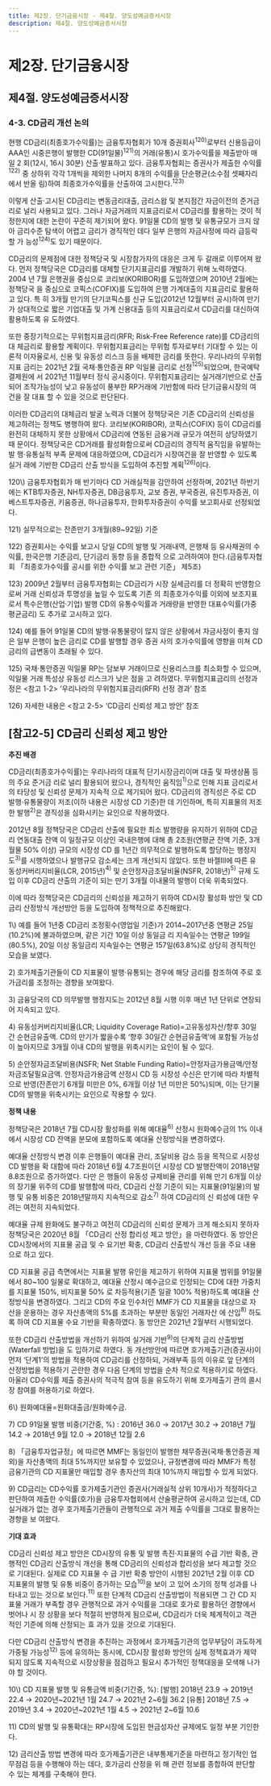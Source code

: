 ```yaml
---
title: 제2장. 단기금융시장 - 제4절. 양도성예금증서시장
description: 제4절. 양도성예금증서시장
---
```


# 제2장. 단기금융시장

## 제4절. 양도성예금증서시장

### 4-3. CD금리 개선 논의

현행 CD금리(최종호가수익률)는 금융투자협회가 10개 증권회사$^{120)}$로부터 신용등급이
AAA인 시중은행이 발행한 CD(91일물)$^{121)}$의 거래(유통)시 호가수익률을 제출받아 매일 2
회(12시, 16시 30분) 산출·발표하고 있다. 금융투자협회는 증권사가 제출한 수익률$^{122)}$ 중
상하위 각각 1개씩을 제외한 나머지 8개의 수익률을 단순평균(소수점 셋째자리에서 반올
림)하여 최종호가수익률을 산출하여 고시한다.$^{123)}$

이렇게 산출·고시된 CD금리는 변동금리대출, 금리스왑 및 본지점간 자금이전의 준거금
리로 널리 사용되고 있다. 그러나 자금거래의 지표금리로서 CD금리를 활용하는 것이 적
정한지에 대한 논란이 꾸준히 제기되어 왔다. 91일물 CD의 발행 및 유통규모가 크지 않아
금리수준 탐색이 어렵고 금리가 경직적인 데다 일부 은행의 자금사정에 따라 급등락할 가
능성$^{124)}$도 있기 때문이다.

<GCenterImg src ="/fm/2-19.png" caption="그림2-19. CD금리 추이"/>

CD금리의 문제점에 대한 정책당국 및 시장참가자의 대응은 크게 두 갈래로 이루어져 왔
다. 먼저 정책당국은 CD금리를 대체할 단기지표금리를 개발하기 위해 노력하였다. 2004
년 7월 은행권을 중심으로 코리보(KORIBOR)를 도입하였으며 2010년 2월에는 정책당국
을 중심으로 코픽스(COFIX)를 도입하여 은행 가계대출의 지표금리로 활용하고 있다. 특
히 3개월 만기의 단기코픽스를 신규 도입(2012년 12월부터 공시)하여 만기가 상대적으로
짧은 기업대출 및 가계 신용대출 등의 지표금리로서 CD금리를 대신하여 활용하도록 유
도하였다.

또한 중장기적으로는 무위험지표금리(RFR; Risk-Free Reference rate)를 CD금리의 대
체금리로 활용할 계획이다. 무위험지표금리는 무위험 투자로부터 기대할 수 있는 이론적
이자율로서, 신용 및 유동성 리스크 등을 배제한 금리를 뜻한다. 우리나라의 무위험지표
금리는 2021년 2월 국채·통안증권 RP 익일물 금리로 선정$^{125)}$되었으며, 한국예탁결제원에
서 2021년 11월부터 정식 공시중이다. 무위험지표금리는 실거래기반으로 산출되어 조작가능성이 낮고 유동성이 풍부한 RP거래에 기반함에 따라 단기금융시장의 여건을 잘 대표
할 수 있을 것으로 판단된다.

이러한 CD금리의 대체금리 발굴 노력과 더불어 정책당국은 기존 CD금리의 신뢰성을
제고하려는 정책도 병행하여 왔다. 코리보(KORIBOR), 코픽스(COFIX) 등이 CD금리를
완전히 대체하지 못한 상황에서 CD금리에 연동된 금융거래 규모가 여전히 상당하였기 때
문이다. 정책당국은 CD거래를 활성화함으로써 CD금리의 경직적 움직임을 유발하는 발
행·유통실적 부족 문제에 대응하였으며, CD금리가 시장여건을 잘 반영할 수 있도록 실거
래에 기반한 CD금리 산출 방식을 도입하여 추진할 계획$^{126)}$이다.

<GComment>
120\) 금융투자협회가 매 반기마다 CD 거래실적을 감안하여 선정하며, 2021년 하반기에는 KTB투자증권, NH투자증권, DB금융투자, 교보
증권, 부국증권, 유진투자증권, 이베스트투자증권, 키움증권, 하나금융투자, 한화투자증권이 수익률 보고회사로 선정되었다.

121\) 실무적으로는 잔존만기 3개월(89~92일) 기준

122\) 증권회사는 수익률 보고시 당일 CD의 발행 및 거래내역, 은행채 등 유사채권의 수익률, 한국은행 기준금리, 단기금리 동향 등을 종합적
으로 고려하여야 한다.(금융투자협회 「최종호가수익률 공시를 위한 수익률 보고 관련 기준」 제5조)

123\) 2009년 2월부터 금융투자협회는 CD금리가 시장 실세금리를 더 정확히 반영함으로써 거래 신뢰성과 투명성을 높일 수 있도록 기존
의 최종호가수익률 이외에 보조지표로서 특수은행(산업·기업) 발행 CD의 유통수익률과 거래량을 반영한 대표수익률(가중평균금리)
도 추가로 고시하고 있다.

124\) 예를 들어 91일물 CD의 발행·유통물량이 많지 않은 상황에서 자금사정이 좋지 않은 일부 은행이 높은 금리로 CD를 발행할 경우 증권
사의 호가수익률에 영향을 미쳐 CD금리의 급변동이 초래될 수 있다.

125\) 국채·통안증권 익일물 RP는 담보부 거래이므로 신용리스크를 최소화할 수 있으며, 익일물 거래 특성상 유동성 리스크가 낮은 점을 고
려하였다. 무위험지표금리의 선정과정은 \<참고 1-2\> ‘우리나라의 무위험지표금리(RFR) 선정 경과’ 참조

126\) 자세한 내용은 \<참고 2-5\> ‘CD금리 신뢰성 제고 방안’ 참조
</GComment>


## [참고2-5] CD금리 신뢰성 제고 방안

__추진 배경__

CD금리(최종호가수익률)는 우리나라의 대표적 단기시장금리이며 대출 및 파생상품 등의 주요 준거금
리로 널리 활용되어 왔으나, 경직적인 움직임$^{1)}$으로 인해 지표 금리로서의 타당성 및 신뢰성 문제가 지속적
으로 제기되어 왔다. CD금리의 경직성은 주로 CD 발행·유통물량이 저조(이하 내용은 시장성 CD 기준)한
데 기인하며, 특히 지표물의 저조한 발행$^{2)}$은 경직성을 심화시키는 요인으로 작용하였다.

2012년 8월 정책당국은 CD금리 산출에 필요한 최소 발행량을 유지하기 위하여 CD금리 연동대출 잔액
이 일정규모 이상인 국내은행에 대해 총 2조원(연평균 잔액 기준, 3개월물 50% 이상) 규모의 시장성 CD
를 1년간 의무적으로 발행하도록 할당하는 행정지도$^{3)}$를 시행하였으나 발행규모 감소세는 크게 개선되지
않았다. 또한 바젤Ⅲ에 따른 유동성커버리지비율(LCR, 2015년)$^{4)}$ 및 순안정자금조달비율(NSFR, 2018년)$^{5)}$
규제 도입 이후 CD금리 산출의 기준이 되는 만기 3개월 이내물의 발행이 더욱 위축되었다.

이에 따라 정책당국은 CD금리의 신뢰성을 제고하기 위하여 CD시장 활성화 방안 및 CD금리 산정방식
개선방안 등을 도입하여 정책적으로 추진해왔다.

<GComment>
1\) 예를 들어 1년중 CD금리 조정횟수(영업일 기준)가 2014~2017년중 연평균 25일(10.2%)에 불과하였으며, 같은 기간 10일 이상 동일금
리 지속일수는 연평균 199일(80.5%), 20일 이상 동일금리 지속일수는 연평균 157일(63.8%)로 상당히 경직적인 모습을 보였다.

2\) 호가제출기관들이 CD 지표물이 발행·유통되는 경우에 해당 금리를 참조하여 주로 호가금리를 조정하는 경향을 보여왔다.

3\) 금융당국의 CD 의무발행 행정지도는 2012년 8월 시행 이후 매년 1년 단위로 연장되어 지속되고 있다.

4\) 유동성커버리지비율(LCR; Liquidity Coverage Ratio)=고유동성자산/향후 30일간 순현금유출액. CD의 만기가 짧을수록 ‘향후 30일간
순현금유출액’에 포함될 가능성이 높아지므로 3개월 이내 CD의 발행을 위축시키는 요인이 될 수 있다.

5\) 순안정자금조달비용(NSFR; Net Stable Funding Ratio)=안정자금가용금액/안정자금조달필요금액. 안정자금가용금액 산정시 CD 등
시장성 수신은 만기에 따라 차별적으로 반영(잔존만기 6개월 미만은 0%, 6개월 이상 1년 미만은 50%)되며, 이는 단기물 CD의 발행을
위축시키는 요인으로 작용할 수 있다.
</GComment>

__정책 내용__

정책당국은 2018년 7월 CD시장 활성화를 위해 예대율$^{6)}$ 산정시 원화예수금의 1% 이내에서 시장성 CD
잔액을 분모에 포함하도록 예대율 산정방식을 변경하였다.

예대율 산정방식 변경 이후 은행들이 예대율 관리, 조달비용 감소 등을 목적으로 시장성 CD 발행을 확
대함에 따라 2018년 6월 4.7조원이던 시장성 CD 발행잔액이 2018년말 8.8조원으로 증가하였다. 다만 은
행들이 유동성 규제비율 관리를 위해 만기 6개월 이상의 장기물 위주의 CD를 발행함에 따라, CD금리 산정 기준이 되는 지표물(91일물)의 발행 및 유통 비중은 2018년말까지 지속적으로 감소$^{7)}$ 하여 CD금리의 신
뢰성에 대한 우려는 여전히 지속되었다.

예대율 규제 완화에도 불구하고 여전히 CD금리의 신뢰성 문제가 크게 해소되지 못하자 정책당국은
2020년 8월 「CD금리 산정 합리성 제고 방안」을 마련하였다. 동 방안은 CD시장에서의 지표물 공급 및 수
요기반 확충, CD금리 산출방식 개선 등을 주요 내용으로 하고 있다.

CD 지표물 공급 측면에서는 지표물 발행 유인을 제고하기 위하여 지표물 범위를 91일물에서 80~100
일물로 확대하고, 예대율 산정시 예수금으로 인정되는 CD에 대한 가중치를 지표물 150%, 비지표물 50%
로 차등적용(기존 일괄 100% 적용)하도록 예대율 산정방식을 변경하였다. 그리고 CD의 주요 인수처인
MMF가 CD 지표물을 대상으로 자산을 운용하는 경우 자산총액의 5%를 초과하는 부분만 동일인 거래자산
에 산입$^{8)}$ 하도록 하여 CD 지표물 수요 기반을 확충하였다. 동 방안은 2021년 2월부터 시행되었다.

<GCenterImg src ="/fm/t2-18.png" caption="표2-18. 원화예대율 산정방식"/>

또한 CD금리 산출방법을 개선하기 위하여 실거래 기반$^{9)}$의 단계적 금리 산출방법(Waterfall 방법)을 도
입하기로 하였다. 동 개선방안에 따르면 호가제출기관(증권사)이 먼저 ‘단계1’의 방법을 적용하여 CD금리를 산정하되, 거래부족 등의 이유로 앞 단계의 산정방법을 적용하기 곤란한 경우 다음 단계의 방법을 순차
적으로 적용하기로 하였다. 아울러 CD수익률 제출 증권사의 적극적 참여 등을 유도하기 위해 호가제출기
관의 콜시장 참여를 허용하기로 하였다.

<GCenterImg src ="/fm/t2-19.png" caption="표2-19. 단계적 CD금리 산출방법"/>

<GComment>
6\) 원화예대율=원화대출금/원화예수금.

7\) CD 91일물 발행 비중(기간중, %) : 2016년 36.0 → 2017년 30.2 → 2018년 7월 14.2 → 2018년 9월 12.0 → 2018년 12월 2.6

8\) 「금융투자업규정」에 따르면 MMF는 동일인이 발행한 채무증권(국채·통안증권 제외)을 자산총액의 최대 5%까지만 보유할 수 있었으나,
규정변경에 따라 MMF가 특정 금융기관의 CD 지표물만 매입할 경우 총자산의 최대 10%까지 매입할 수 있게 되었다.

9\) CD금리는 CD수익률 호가제출기관인 증권사(거래실적 상위 10개사)가 적정하다고 판단하여 제출한 수익률(호가)을 금융투자협회에서
산술평균하여 공시하고 있는데, CD 실거래가 없는 경우 호가제출기관들이 관행적으로 과거 제출 수익률을 그대로 활용하는 경향을 보
여왔다.
</GComment>

__기대 효과__

CD금리 신뢰성 제고 방안은 CD시장의 유통 및 발행 촉진·지표물의 수급 기반 확충, 관행적인 CD금리
산출방식 개선을 통해 CD금리의 신뢰성과 합리성을 보다 제고할 것으로 기대된다. 실제로 CD 지표물 수
급 기반 확충 방안이 시행된 2021년 2월 이후 CD 지표물의 발행 및 유통 비중이 증가하는 모습$^{10)}$을 보이
고 있어 소기의 정책 성과를 나타내고 있는 것으로 보인다.$^{11)}$ 또한 단계적 CD금리 산출방법이 적용되면 그
간 CD 지표물 거래가 부족할 경우 관행적으로 과거 수익률을 그대로 호가로 활용하던 경향에서 벗어나 시
장 상황을 보다 적절히 반영하게 됨으로써, CD금리가 더욱 체계적이고 객관적인 기준에 의해 산정되는 효
과가 있을 것으로 기대된다.

다만 CD금리 산출방식 변경을 추진하는 과정에서 호가제출기관의 업무부담이 과도하게 가중될 가능성$^{12)}$
등에 유의하는 동시에, CD시장 활성화 방안의 실제 정책효과가 제약되지 않도록 지속적으로 시장상황을
점검하고 필요시 추가적인 정책대응을 모색해 나가야 할 것이다.

<GComment>
10\) CD 지표물 발행 및 유통금액 비중(기간중, %):
[발행] 2018년 23.9 → 2019년 22.4 → 2020년~2021년 1월 24.7 → 2021년 2~6월 36.2
[유통] 2018년 7.5 → 2019년 3.4 → 2020년~2021년 1월 4.5 → 2021년 2~6월 10.6

11\) CD의 발행 및 유통확대는 RP시장에 도입된 현금성자산 규제에도 일정 부분 기인한다.

12\) 금리산출 방법 변경에 따라 호가제출기관은 내부통제기준을 마련하고 정기적인 업무점검 등을 수행해야 하는 데다, 호가금리 산정을 위
해 관련 정보를 종합하여 판단할 수 있는 체계를 구축해야 한다.
</GComment>
